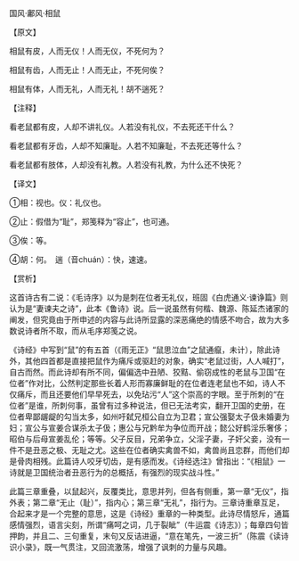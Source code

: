

国风·鄘风·相鼠

【原文】

相鼠有皮，人而无仪！人而无仪，不死何为？

相鼠有齿，人而无止！人而无止，不死何俟？

相鼠有体，人而无礼，人而无礼！胡不遄死？

【注释】

看老鼠都有皮，人却不讲礼仪。人若没有礼仪，不去死还干什么？

看老鼠都有牙齿，人却不知廉耻。人若不知廉耻，不去死还等什么？

看老鼠都有肢体，人却没有礼教。人若没有礼教，为什么还不快死？

【译文】

①相：视也。仪：礼仪也。

②止：假借为“耻”，郑笺释为“容止”，也可通。

③俟：等。

④胡：何。　遄（音chuán）：快，速速。

【赏析】

这首诗古有二说：《毛诗序》以为是刺在位者无礼仪，班固《白虎通义·谏诤篇》则认为是“妻谏夫之诗”，此本《鲁诗》说。后一说虽然有何楷、魏源、陈延杰诸家的阐发，但究竟由于所申述的内容与此诗所显露的深恶痛绝的情感不吻合，故为大多数说诗者所不取，而从毛序郑笺之说。

《诗经》中写到“鼠”的有五首（《雨无正》“鼠思泣血”之鼠通癙，未计），除此诗外，其他四首都是直接把鼠作为痛斥或驱赶的对象，确实“老鼠过街，人人喊打”，自古而然。而此诗却有所不同，偏偏选中丑陋、狡黠、偷窃成性的老鼠与卫国“在位者”作对比，公然判定那些长着人形而寡廉鲜耻的在位者连老鼠也不如，诗人不仅痛斥，而且还要他们早早死去，以免玷污“人”这个崇高的字眼。至于所刺的“在位者”是谁，所刺何事，虽曾有过多种说法，但已无法考实，翻开卫国的史册，在位者卑鄙龌龊的勾当太多，如州吁弑兄桓公自立为卫君；宣公强娶太子伋未婚妻为妇；宣公与宣姜合谋杀太子伋；惠公与兄黔牟为争位而开战；懿公好鹤淫乐奢侈；昭伯与后母宣姜乱伦；等等。父子反目，兄弟争立，父淫子妻，子奸父妾，没有一件不是丑恶之极、无耻之尤。这些在位者确实禽兽不如，禽兽尚且恋群，而他们却是骨肉相残。此篇诗人咬牙切齿，是有感而发。《诗经选注》曾指出：“《相鼠》一诗就是卫国统治者丑恶行为的总概括，有强烈的现实战斗性。”

此篇三章重叠，以鼠起兴，反覆类比，意思并列，但各有侧重，第一章“无仪”，指外表；第二章“无止（耻）”，指内心；第三章“无礼”，指行为。三章诗重章互足，合起来才是一个完整的意思，这是《诗经》重章的一种类型。此诗尽情怒斥，通篇感情强烈，语言尖刻，所谓“痛呵之词，几于裂眦”（牛运震《诗志》）；每章四句皆押韵，并且二、三句重复，末句又反诘进逼，“意在笔先，一波三折”（陈震《读诗识小录》，既一气贯注，又回流激荡，增强了讽刺的力量与风趣。

